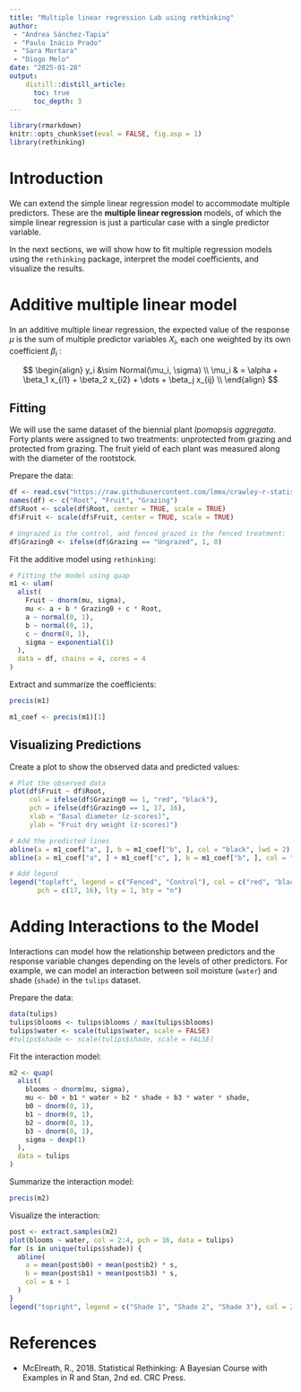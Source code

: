 ```yaml
---
title: "Multiple linear regression Lab using rethinking"
author:
 - "Andrea Sánchez-Tapia"
 - "Paulo Inácio Prado"
 - "Sara Mortara"
 - "Diogo Melo" 
date: "2025-01-28"
output:
    distill::distill_article:
      toc: true
      toc_depth: 3
---
```


```r
library(rmarkdown)
knitr::opts_chunk$set(eval = FALSE, fig.asp = 1)
library(rethinking)
```

# Introduction

We can extend the simple linear regression model to accommodate multiple predictors. These are the **multiple linear regression** models, of which the simple linear regression is just a particular case with a single predictor variable.

In the next sections, we will show how to fit multiple regression models using the `rethinking` package, interpret the model coefficients, and visualize the results.

# Additive multiple linear model

In an additive multiple linear regression, the expected value of the response $μ$ is the sum of multiple predictor variables $X_i$, each one weighted by its own coefficient $β_i$ :

$$
\begin{align}
y_i &\sim Normal(\mu_i, \sigma) \\
\mu_i & = \alpha + \beta_1 x_{i1} + \beta_2 x_{i2} + \dots + \beta_j x_{ij} \\
\end{align}
$$


## Fitting

We will use the same dataset of the biennial plant *Ipomopsis aggregata*. Forty plants were assigned to two treatments: unprotected from grazing and protected from grazing. The fruit yield of each plant was measured along with the diameter of the rootstock.

Prepare the data:

```r
df <- read.csv("https://raw.githubusercontent.com/lmmx/crawley-r-statistics-book-notes/master/code/ipomopsis.csv")
names(df) <- c("Root", "Fruit", "Grazing")
df$Root <- scale(df$Root, center = TRUE, scale = TRUE)
df$Fruit <- scale(df$Fruit, center = TRUE, scale = TRUE)

# Ungrazed is the control, and fenced grazed is the fenced treatment:
df$Grazing0 <- ifelse(df$Grazing == "Ungrazed", 1, 0)
```

Fit the additive model using `rethinking`:

```r
# Fitting the model using quap
m1 <- ulam(
  alist(
    Fruit ~ dnorm(mu, sigma),
    mu <- a + b * Grazing0 + c * Root,
    a ~ normal(0, 1),  
    b ~ normal(0, 1),   
    c ~ dnorm(0, 1),  
    sigma ~ exponential(1)          
  ),
  data = df, chains = 4, cores = 4
)
```

Extract and summarize the coefficients:

```r
precis(m1)

m1_coef <- precis(m1)[1]
```

## Visualizing Predictions

Create a plot to show the observed data and predicted values:

```r
# Plot the observed data
plot(df$Fruit ~ df$Root, 
     col = ifelse(df$Grazing0 == 1, "red", "black"), 
     pch = ifelse(df$Grazing0 == 1, 17, 16),
     xlab = "Basal diameter (z-scores)", 
     ylab = "Fruit dry weight (z-scores)")

# Add the predicted lines
abline(a = m1_coef["a", ], b = m1_coef["b", ], col = "black", lwd = 2)
abline(a = m1_coef["a", ] + m1_coef["c", ], b = m1_coef["b", ], col = "red", lwd = 2)

# Add legend
legend("topleft", legend = c("Fenced", "Control"), col = c("red", "black"), 
       pch = c(17, 16), lty = 1, bty = "n")

```

# Adding Interactions to the Model

Interactions can model how the relationship between predictors and the response variable changes depending on the levels of other predictors. For example, we can model an interaction between soil moisture (`water`) and shade (`shade`) in the `tulips` dataset.

Prepare the data:

```r
data(tulips)
tulips$blooms <- tulips$blooms / max(tulips$blooms)
tulips$water <- scale(tulips$water, scale = FALSE)
#tulips$shade <- scale(tulips$shade, scale = FALSE)
```

Fit the interaction model:

```r
m2 <- quap(
  alist(
    blooms ~ dnorm(mu, sigma),
    mu <- b0 + b1 * water + b2 * shade + b3 * water * shade,
    b0 ~ dnorm(0, 1),
    b1 ~ dnorm(0, 1),
    b2 ~ dnorm(0, 1),
    b3 ~ dnorm(0, 1),
    sigma ~ dexp(1)
  ),
  data = tulips
)
```

Summarize the interaction model:

```r
precis(m2)
```

Visualize the interaction:

```r
post <- extract.samples(m2)
plot(blooms ~ water, col = 2:4, pch = 16, data = tulips)
for (s in unique(tulips$shade)) {
  abline(
    a = mean(post$b0) + mean(post$b2) * s,
    b = mean(post$b1) + mean(post$b3) * s,
    col = s + 1
  )
}
legend("topright", legend = c("Shade 1", "Shade 2", "Shade 3"), col = 2:4, pch = 16)
```

# References

+ McElreath, R., 2018. Statistical Rethinking: A Bayesian Course with Examples in R and Stan, 2nd ed. CRC Press.

